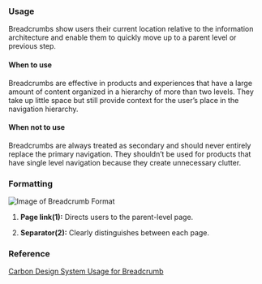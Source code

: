 ### Usage

Breadcrumbs show users their current location relative to the information architecture and enable them to quickly move up to a parent level or previous step.

#### When to use

Breadcrumbs are effective in products and experiences that have a large amount of content organized in a hierarchy of more than two levels. They take up little space but still provide context for the user’s place in the navigation hierarchy.

#### When not to use

Breadcrumbs are always treated as secondary and should never entirely replace the primary navigation. They shouldn’t be used for products that have single level navigation because they create unnecessary clutter.

### Formatting

![Image of Breadcrumb Format](https://github.com/wfp/ui/blob/component-updates/src/assets/formatting/Breadcrumb.png?raw=true)

1. **Page link(1):** Directs users to the parent-level page.

2. **Separator(2):** Clearly distinguishes between each page.

### Reference

[Carbon Design System Usage for Breadcrumb](https://next.carbondesignsystem.com/components//breadcrumb)
